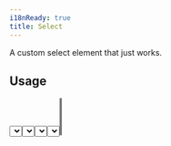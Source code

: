 ```yaml
---
i18nReady: true
title: Select
---
```



A custom select element that just works.

## Usage

<Tabs>
  <TabItem label="Preview">
    <PreviewCard>
      <Select
        label='Select Element'
        options={[
          { label: "Option 1", value: "opt-1-1" },
          { label: "Option 2", value: "opt-2-1" },
          { label: "Option 3", value: "opt-3-1" },
        ]}
      />
    </PreviewCard>
  </TabItem>
  <TabItem label="Code">
    ```astro showLinenumbers title="SelectExample.astro"
    ---
    import { Select } from 'studiocms:ui/components';
    ---

    <Select
      label='Select Element'
      options={[
        { label: 'Option 1', value: 'opt-1' },
        { label: 'Option 2', value: 'opt-2' },
        { label: 'Option 3', value: 'opt-3' },
      ]}
    />
    ```
  </TabItem>
</Tabs>

### Default Value

You can set a default value using the `defaultValue` prop:

<Tabs>
  <TabItem label="Preview">
    <PreviewCard>
      <Select
        label='Select Element'
        defaultValue='opt-1-1'
        options={[
          { label: "Option 1", value: "opt-1-1" },
          { label: "Option 2", value: "opt-2-1" },
          { label: "Option 3", value: "opt-3-1" },
        ]}
      />
    </PreviewCard>
  </TabItem>
  <TabItem label="Code">
    ```astro "defaultValue='opt-1'" showLinenumbers title="SelectDefaultValueExample.astro"
    ---
    import { Select } from 'studiocms:ui/components';
    ---

    <Select
      label='Select Element'
      defaultValue='opt-1'
      options={[
        { label: 'Option 1', value: 'opt-1' },
        { label: 'Option 2', value: 'opt-2' },
        { label: 'Option 3', value: 'opt-3' },
      ]}
    />
    ```
  </TabItem>
</Tabs>

### Form Support

You can use the `isRequired` prop to mark the select input as required. This will also add a red `*` to
the label.

If you need to access the element's value later on, you can pass the `name` prop. It will then appear in any FormData
you construct. If no name is set, a random one is generated for the component.

Additionally, you can either disable the entire select input by using the `disabled` prop, or disable
individual options by adding `disabled: true` to the option you want to disable:

```astro ins={7-9,16} showLinenumbers title="SelectFormExample.astro"
---
import { Select } from 'studiocms:ui/components';
---

<Select
  label='Select Element'
  defaultValue='opt-1'
  isRequired
  disabled
  name='select-element'
  options={[
    // ...
    { 
      label: 'Option X', 
      value: 'opt-x', 
      disabled: true
    },
    // ...
  ]}
/>
```

### Full Width

Normally, the input has a minimum width and extends as needed. You can force it to take up
the entire width of its parent container by setting the `fullWidth` prop to true:

<Tabs>
  <TabItem label="Preview">
    <PreviewCard>
      <Select
        label='Select Element'
        fullWidth
        options={[
          { label: "Option 1", value: "f-opt-1-1" },
          { label: "Option 2", value: "f-opt-1-2" },
          { label: "Option 3", value: "f-opt-1-3" },
        ]}
      />
    </PreviewCard>
  </TabItem>
  <TabItem label="Code">
    ```astro "fullWidth" showLinenumbers title="SelectFullWidthExample.astro"
    ---
    import { Select } from 'studiocms:ui/components';
    ---

    <Select
      label='Select Element'
      fullWidth
      options={[
        { label: 'Option 1', value: 'opt-1' },
        { label: 'Option 2', value: 'opt-2' },
        { label: 'Option 3', value: 'opt-3' },
      ]}
    />
    ```
  </TabItem>
</Tabs>

### Placeholder

You can adjust the placeholder shown in the select by passing the `placeholder` prop:

<Tabs>
  <TabItem label="Preview">
    <PreviewCard>
      <Select
        label='Select Element'
        placeholder="Custom Placeholder"
        options={[
          { label: "Option 1", value: "f-opt-1-p" },
          { label: "Option 2", value: "f-opt-2-p" },
          { label: "Option 3", value: "f-opt-3-p" },
        ]}
      />
    </PreviewCard>
  </TabItem>
  <TabItem label="Code">
    ```astro "placeholder='Custom Placeholder'" showLinenumbers title="SelectPlaceholderExample.astro"
    ---
    import { Select } from 'studiocms:ui/components';
    ---

    <Select
      label='Select Element'
      placeholder='Custom Placeholder'
      options={[
        { label: 'Option 1', value: 'opt-1' },
        { label: 'Option 2', value: 'opt-2' },
        { label: 'Option 3', value: 'opt-3' },
      ]}
    />
    ```
  </TabItem>
</Tabs>

### Multiple Options

You can select multiple options by setting the `multiple` prop to `true`:

<Tabs>
  <TabItem label="Preview">
    <PreviewCard>
      <Select
        label='Select Element'
        multiple
        defaultValue={[
          'opt-1-mult1',
          'opt-2-mult1',
          'opt-3-mult1',
        ]}
        options={[
          { label: "Option 1", value: "opt-1-mult1" },
          { label: "Option 2", value: "opt-2-mult1" },
          { label: "Option 3", value: "opt-3-mult1" },
          { label: "Option 4", value: "opt-4-mult1" },
          { label: "Option 5", value: "opt-5-mult1" },
          { label: "Option 6", value: "opt-6-mult1" },
          { label: "Option 7", value: "opt-7-mult1" },
          { label: "Option 8", value: "opt-8-mult1" },
          { label: "Option 9", value: "opt-9-mult1" },
          { label: "Option 10", value: "opt-10-mult1" },
          { label: "Option 11", value: "opt-11-mult1" },
          { label: "Option 12", value: "opt-12-mult1" },
        ]}
      />
    </PreviewCard>
  </TabItem>
  <TabItem label="Code">
    ```astro "multiple" showLinenumbers title="SelectMultipleExample.astro"
    ---
    import { Select } from 'studiocms:ui/components';
    ---

    <Select
      label='Select Element'
      multiple
      defaultValue={[
        'opt-1-mult1',
        'opt-2-mult1',
        'opt-3-mult1',
      ]}
      options={[
        { label: "Option 1", value: "opt-1-mult1" },
        { label: "Option 2", value: "opt-2-mult1" },
        { label: "Option 3", value: "opt-3-mult1" },
        { label: "Option 4", value: "opt-4-mult1" },
        { label: "Option 5", value: "opt-5-mult1" },
        { label: "Option 6", value: "opt-6-mult1" },
        { label: "Option 7", value: "opt-7-mult1" },
        { label: "Option 8", value: "opt-8-mult1" },
        { label: "Option 9", value: "opt-9-mult1" },
        { label: "Option 10", value: "opt-10-mult1" },
        { label: "Option 11", value: "opt-11-mult1" },
        { label: "Option 12", value: "opt-12-mult1" },
      ]}
    />
    ```
  </TabItem>
</Tabs>

### Max Option Selections

You can set a maximum number of options that can be selected using the `max` prop:

<Tabs>
  <TabItem label="Preview">
    <PreviewCard>
      <Select
        label='Select Element'
        multiple
        max={3}
        options={[
          { label: "Option 1", value: "opt-1-mult2" },
          { label: "Option 2", value: "opt-2-mult2" },
          { label: "Option 3", value: "opt-3-mult2" },
          { label: "Option 4", value: "opt-4-mult2" },
          { label: "Option 5", value: "opt-5-mult2" },
        ]}
      />
    </PreviewCard>
  </TabItem>
  <TabItem label="Code">
    ```astro "max={3}" showLinenumbers title="SelectMultipleMaxExample.astro"
    ---
    import { Select } from 'studiocms:ui/components';
    ---

    <Select
      label='Select Element'
      multiple
      max={3}
      options={[
        { label: "Option 1", value: "opt-1-mult2" },
        { label: "Option 2", value: "opt-2-mult2" },
        { label: "Option 3", value: "opt-3-mult2" },
        { label: "Option 4", value: "opt-4-mult2" },
        { label: "Option 5", value: "opt-5-mult2" },
      ]}
    />
    ```
  </TabItem>
</Tabs>
